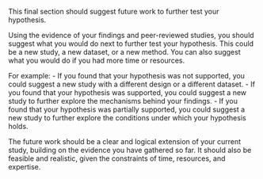 This final section should suggest future work to further test your hypothesis.

Using the evidence of your findings and peer-reviewed studies, you should suggest what you would do next to further test your hypothesis.
This could be a new study, a new dataset, or a new method. You can also suggest what you would do if you had more time or resources.

For example:
- If you found that your hypothesis was not supported, you could suggest a new study with a different design or a different dataset.
- If you found that your hypothesis was supported, you could suggest a new study to further explore the mechanisms behind your findings.
- If you found that your hypothesis was partially supported, you could suggest a new study to further explore the conditions under which your hypothesis holds.

The future work should be a clear and logical extension of your current study, building on the evidence you have gathered so far. It should also be feasible and realistic, given the constraints of time, resources, and expertise.